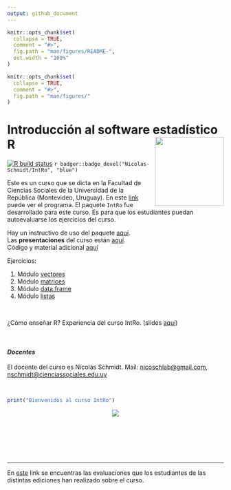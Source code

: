 ```yaml
---
output: github_document
---
```



```r
knitr::opts_chunk$set(
  collapse = TRUE,
  comment = "#>",
  fig.path = "man/figures/README-",
  out.width = "100%"
)
```

<!-- README.md is generated from README.Rmd. Please edit that file -->

```r
knitr::opts_chunk$set(
  collapse = TRUE,
  comment = "#>",
  fig.path = "man/figures/"
)
```

# Introducción al software estadístico R <img src="man/figures/logo.png" style="margin-left:10px;margin-bottom:5px;" width="160" align="right"></a>

<!-- badges: start -->

[![R build status](https://github.com/Nicolas-Schmidt/IntRo/workflows/R-CMD-check/badge.svg)](https://github.com/Nicolas-Schmidt/IntRo/actions)
`r badger::badge_devel("Nicolas-Schmidt/IntRo", "blue")`
<!-- badges: end -->




Este es un curso que se dicta en la Facultad de Ciencias Sociales de la
Universidad de la República (Montevideo, Uruguay). En este [link](https://github.com/Nicolas-Schmidt/IntRo/blob/master/man/Ejercicios/Programa_IntRo.pdf) puede ver el programa. El paquete `IntRo` fue desarrollado para este curso. Es para que los estudiantes puedan autoevaluarse los ejercicios del curso. 

Hay un instructivo de uso del paquete [aquí](https://github.com/Nicolas-Schmidt/IntRo/blob/master/man/Ejercicios/Instructivo_IntRo.pdf).<br />
Las __presentaciones__ del curso están [aquí](https://github.com/Nicolas-Schmidt/IntRo/tree/master/man/Presentaciones).<br />
Código y material adicional [aquí](https://github.com/Nicolas-Schmidt/IntRo/tree/master/man/Presentaciones/codigo)

Ejercicios:

1. Módulo [vectores](https://github.com/Nicolas-Schmidt/IntRo/blob/master/man/Ejercicios/Ejercicios_Modulo_vectores.pdf)
2. Módulo [matrices](https://github.com/Nicolas-Schmidt/IntRo/blob/master/man/Ejercicios/Ejercicios_Modulo_matrices.pdf)
3. Módulo [data.frame](https://github.com/Nicolas-Schmidt/IntRo/blob/master/man/Ejercicios/Ejercicios_Modulo_dataframe.pdf)
4. Módulo [listas](https://github.com/Nicolas-Schmidt/IntRo/blob/master/man/Ejercicios/Ejercicios_Modulo_listas.pdf)

 <br />

¿Cómo enseñar R? Experiencia del curso IntRo. (slides [aquí](https://github.com/Nicolas-Schmidt/IntRo/blob/master/man/Presentaciones/codigo/aprendeR.pdf))

 <br />

#### *_Docentes_*
El docente del curso es Nicolás Schmidt. Mail: <nicoschlab@gmail.com>,
<nschmidt@cienciassociales.edu.uy>


<br />
```r
print("Bienvenidos al curso IntRo")
```





<center><img src="https://raw.githubusercontent.com/Nicolas-Schmidt/IntRo/master/man/figures/animation.gif"></a></center>


<br />

 <br />
 
  <br />
  
---
En [este](https://github.com/Nicolas-Schmidt/Evaluaciones_IntRo) link se encuentras las evaluaciones que los estudiantes de las distintas ediciones han realizado sobre el curso.
